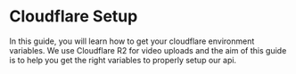 
# Cloudflare Setup

In this guide, you will learn how to get your cloudflare environment variables. We use Cloudflare R2 for video uploads and the aim of this guide is to help you get the right variables to properly setup our api.
